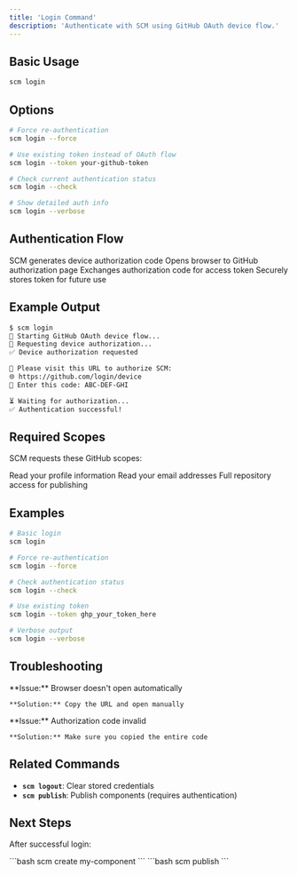 ```yaml
---
title: 'Login Command'
description: 'Authenticate with SCM using GitHub OAuth device flow.'
---
```


## Basic Usage

```bash
scm login
```

## Options

```bash
# Force re-authentication
scm login --force

# Use existing token instead of OAuth flow
scm login --token your-github-token

# Check current authentication status
scm login --check

# Show detailed auth info
scm login --verbose
```

## Authentication Flow

<Steps>
  <Step title="Request Authorization">
    SCM generates device authorization code
  </Step>
  <Step title="Browser Authorization">
    Opens browser to GitHub authorization page
  </Step>
  <Step title="Token Exchange">
    Exchanges authorization code for access token
  </Step>
  <Step title="Store Token">
    Securely stores token for future use
  </Step>
</Steps>

## Example Output

```bash
$ scm login
🔐 Starting GitHub OAuth device flow...
🔄 Requesting device authorization...
✅ Device authorization requested

🔗 Please visit this URL to authorize SCM:
🌐 https://github.com/login/device
📝 Enter this code: ABC-DEF-GHI

⏳ Waiting for authorization...
✅ Authentication successful!
```

## Required Scopes

SCM requests these GitHub scopes:

<CardGroup cols={2}>
  <Card title="read:user">
    Read your profile information
  </Card>
  <Card title="user:email">
    Read your email addresses
  </Card>
  <Card title="repo">
    Full repository access for publishing
  </Card>
</CardGroup>

## Examples

```bash
# Basic login
scm login

# Force re-authentication
scm login --force

# Check authentication status
scm login --check

# Use existing token
scm login --token ghp_your_token_here

# Verbose output
scm login --verbose
```

## Troubleshooting

<CardGroup cols={2}>
  <Card title="Browser Issues">
    **Issue:** Browser doesn't open automatically
    
    **Solution:** Copy the URL and open manually
  </Card>
  <Card title="Authorization Fails">
    **Issue:** Authorization code invalid
    
    **Solution:** Make sure you copied the entire code
  </Card>
</CardGroup>

## Related Commands

- **`scm logout`**: Clear stored credentials
- **`scm publish`**: Publish components (requires authentication)

## Next Steps

After successful login:

<CardGroup cols={2}>
  <Card title="Create a component">
    ```bash
    scm create my-component
    ```
  </Card>
  <Card title="Publish to registry">
    ```bash
    scm publish
    ```
  </Card>
</CardGroup> 